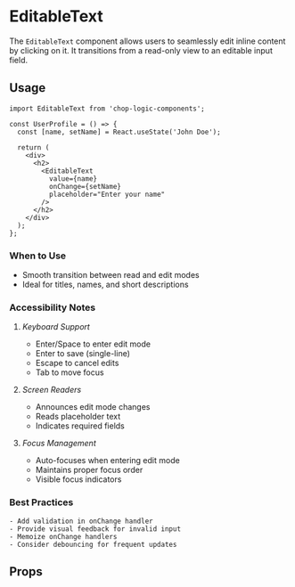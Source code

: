 
<Meta of={EditableTextStories} title='EditableText' />

# EditableText

The `EditableText` component allows users to seamlessly edit inline content by clicking on it. It transitions from a read-only view to an editable input field.

## Usage

```tsx
import EditableText from 'chop-logic-components';

const UserProfile = () => {
  const [name, setName] = React.useState('John Doe');

  return (
    <div>
      <h2>
        <EditableText
          value={name}
          onChange={setName}
          placeholder="Enter your name"
        />
      </h2>
    </div>
  );
};
```

### When to Use

- Smooth transition between read and edit modes
- Ideal for titles, names, and short descriptions

### Accessibility Notes

1. _Keyboard Support_

    - Enter/Space to enter edit mode
    - Enter to save (single-line)
    - Escape to cancel edits
    - Tab to move focus

2. _Screen Readers_

    - Announces edit mode changes
    - Reads placeholder text
    - Indicates required fields

3. _Focus Management_

    - Auto-focuses when entering edit mode
    - Maintains proper focus order
    - Visible focus indicators

### Best Practices

    - Add validation in onChange handler
    - Provide visual feedback for invalid input
    - Memoize onChange handlers
    - Consider debouncing for frequent updates

## Props

<Controls />


